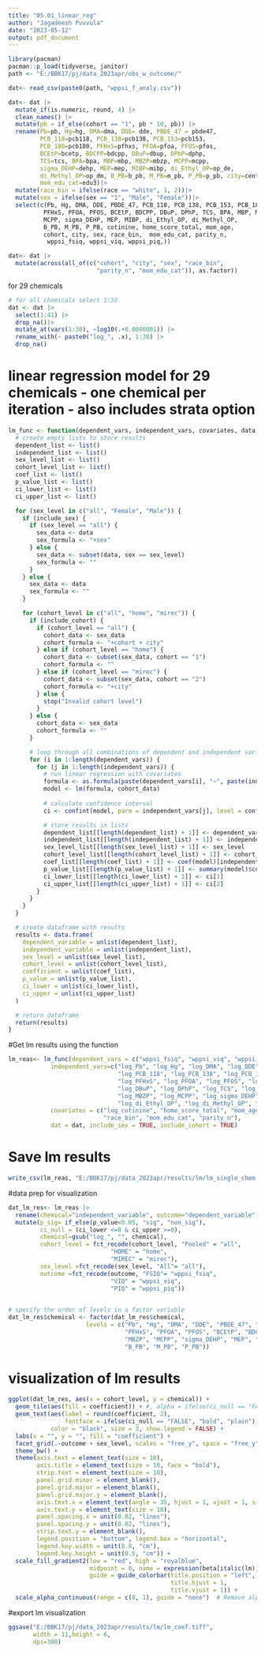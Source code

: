 ```yaml
---
title: "05.01_linear_reg"
author: "Jagadeesh Puvvula"
date: "2023-05-12"
output: pdf_document
---
```


```r
library(pacman)
pacman::p_load(tidyverse, janitor)
path <- "E:/BBK17/pj/data_2023apr/obs_w_outcome/"

dat<- read_csv(paste0(path, "wppsi_f_analy.csv"))
```

```r
dat<- dat |>
  mutate_if(is.numeric, round, 4) |>
  clean_names() |>
  mutate(pb = if_else(cohort == "1", pb * 10, pb)) |>
  rename(Pb=pb, Hg=hg, DMA=dma, DDE= dde, PBDE_47 = pbde47,
         PCB_118=pcb118, PCB_138=pcb138, PCB_153=pcb153,
         PCB_180=pcb180, PFHxS=pfhxs, PFOA=pfoa, PFOS=pfos,
         BCEtP=bcetp, BDCPP=bdcpp, DBuP=dbup, DPhP=dphp,
         TCS=tcs, BPA=bpa, MBP=mbp, MBZP=mbzp, MCPP=mcpp,
         sigma_DEHP=dehp, MEP=mep, MIBP=mibp, di_Ethyl_OP=op_de,
         di_Methyl_OP=op_dm, B_PB=b_pb, M_PB=m_pb, P_PB=p_pb, city=center,
         mom_edu_cat=edu3)|>
  mutate(race_bin = ifelse(race == "white", 1, 2))|>
  mutate(sex = ifelse(sex == "1", "Male", "Female"))|>
  select(c(Pb, Hg, DMA, DDE, PBDE_47, PCB_118, PCB_138, PCB_153, PCB_180,
          PFHxS, PFOA, PFOS, BCEtP, BDCPP, DBuP, DPhP, TCS, BPA, MBP, MBZP,
          MCPP, sigma_DEHP, MEP, MIBP, di_Ethyl_OP, di_Methyl_OP, 
          B_PB, M_PB, P_PB, cotinine, home_score_total, mom_age, 
          cohort, city, sex, race_bin,  mom_edu_cat, parity_n, 
           wppsi_fsiq, wppsi_viq, wppsi_piq,))

dat<- dat |> 
  mutate(across(all_of(c("cohort", "city", "sex", "race_bin", 
                         "parity_n", "mom_edu_cat")), as.factor))

```

for 29 chemicals
```r
# for all chemicals select 1:32
dat <- dat |>
  select(1:41) |>
  drop_na()|>
  mutate_at(vars(1:30), ~log10(.+0.0000001)) |>
  rename_with(~ paste0("log_", .x), 1:30) |>
  drop_na()
```

# linear regression model for 29 chemicals - one chemical per iteration - also includes strata option
```r
lm_func <- function(dependent_vars, independent_vars, covariates, data, include_sex = TRUE, include_cohort = TRUE, conf_level = 0.95) {
  # create empty lists to store results
  dependent_list <- list()
  independent_list <- list()
  sex_level_list <- list()
  cohort_level_list <- list()
  coef_list <- list()
  p_value_list <- list()
  ci_lower_list <- list()
  ci_upper_list <- list()

  for (sex_level in c("all", "Female", "Male")) {
    if (include_sex) {
      if (sex_level == "all") {
        sex_data <- data
        sex_formula <- "+sex"
      } else {
        sex_data <- subset(data, sex == sex_level)
        sex_formula <- ""
      }
    } else {
      sex_data <- data
      sex_formula <- ""
    }

    for (cohort_level in c("all", "home", "mirec")) {
      if (include_cohort) {
        if (cohort_level == "all") {
          cohort_data <- sex_data
          cohort_formula <- "+cohort + city"
        } else if (cohort_level == "home") {
          cohort_data <- subset(sex_data, cohort == "1")
          cohort_formula <- ""
        } else if (cohort_level == "mirec") {
          cohort_data <- subset(sex_data, cohort == "2")
          cohort_formula <- "+city"
        } else {
          stop("Invalid cohort level")
        }
      } else {
        cohort_data <- sex_data
        cohort_formula <- ""
      }

      # loop through all combinations of dependent and independent variables
      for (i in 1:length(dependent_vars)) {
        for (j in 1:length(independent_vars)) {
          # run linear regression with covariates
          formula <- as.formula(paste(dependent_vars[i], "~", paste(independent_vars[j], "+log_cotinine+home_score_total+mom_age+race_bin+mom_edu_cat+parity_n", sex_formula, cohort_formula)))
          model <- lm(formula, cohort_data)
          
          # calculate confidence interval
          ci <- confint(model, parm = independent_vars[j], level = conf_level)

          # store results in lists
          dependent_list[[length(dependent_list) + 1]] <- dependent_vars[i]
          independent_list[[length(independent_list) + 1]] <- independent_vars[j]
          sex_level_list[[length(sex_level_list) + 1]] <- sex_level
          cohort_level_list[[length(cohort_level_list) + 1]] <- cohort_level
          coef_list[[length(coef_list) + 1]] <- coef(model)[independent_vars[j]]
          p_value_list[[length(p_value_list) + 1]] <- summary(model)$coefficients[independent_vars[j], 4]
          ci_lower_list[[length(ci_lower_list) + 1]] <- ci[1]
          ci_upper_list[[length(ci_upper_list) + 1]] <- ci[2]
        }
      }
    }
  }

  # create dataframe with results
  results <- data.frame(
    dependent_variable = unlist(dependent_list),
    independent_variable = unlist(independent_list),
    sex_level = unlist(sex_level_list),
    cohort_level = unlist(cohort_level_list),
    coefficient = unlist(coef_list),
    p_value = unlist(p_value_list),
    ci_lower = unlist(ci_lower_list),
    ci_upper = unlist(ci_upper_list)
  )

  # return dataframe
  return(results)
}
```

#Get lm results using the function
```r
lm_reas<- lm_func(dependent_vars = c("wppsi_fsiq", "wppsi_viq", "wppsi_piq"),
            independent_vars=c("log_Pb", "log_Hg", "log_DMA", "log_DDE", "log_PBDE_47",
                               "log_PCB_118", "log_PCB_138", "log_PCB_153", "log_PCB_180", 
                               "log_PFHxS", "log_PFOA", "log_PFOS", "log_BCEtP", "log_BDCPP",
                               "log_DBuP", "log_DPhP", "log_TCS", "log_BPA", "log_MBP",
                               "log_MBZP", "log_MCPP", "log_sigma_DEHP", "log_MEP", "log_MIBP",
                               "log_di_Ethyl_OP", "log_di_Methyl_OP", "log_B_PB", "log_M_PB", "log_P_PB"),
            covariates = c("log_cotinine", "home_score_total", "mom_age", "cohort", "city", "sex",
                           "race_bin", "mom_edu_cat", "parity_n"),
            dat = dat, include_sex = TRUE, include_cohort = TRUE)
```

# Save lm results
```r
write_csv(lm_reas, "E:/BBK17/pj/data_2023apr/results/lm/lm_single_chem.csv")
```

#data prep for visualization
```r
dat_lm_res<- lm_reas |>
  rename(chemical="independent_variable", outcome="dependent_variable")|>
  mutate(p_sig= if_else(p_value<0.05, "sig", "non_sig"),
         ci_null = (ci_lower <=0 & ci_upper >=0),
         chemical=gsub("log_", "", chemical),
         cohort_level = fct_recode(cohort_level, "Pooled" = "all",
                             "HOME" = "home",
                             "MIREC" = "mirec"),
         sex_level =fct_recode(sex_level, "All"= "all"),
         outcome =fct_recode(outcome, "FSIQ"= "wppsi_fsiq",
                             "VIQ" = "wppsi_viq",
                             "PIQ" = "wppsi_piq"))
  

# specify the order of levels in a factor variable
dat_lm_res$chemical <- factor(dat_lm_res$chemical,
                      levels = c("Pb", "Hg", "DMA", "DDE", "PBDE_47", "PCB_118", "PCB_138", "PCB_153", "PCB_180",
                                 "PFHxS", "PFOA", "PFOS", "BCEtP", "BDCPP", "DBuP", "DPhP", "TCS", "BPA", "MBP",
                                 "MBZP", "MCPP", "sigma_DEHP", "MEP", "MIBP", "di_Ethyl_OP", "di_Methyl_OP", 
                                 "B_PB", "M_PB", "P_PB"))
```


# visualization of lm results
```r
ggplot(dat_lm_res, aes(x = cohort_level, y = chemical)) +
  geom_tile(aes(fill = coefficient)) + #, alpha = ifelse(ci_null == "FALSE", 1, 0) #to remove fill color if ns
  geom_text(aes(label = round(coefficient, 2),
                fontface = ifelse(ci_null == "FALSE", "bold", "plain")),
            color = "black", size = 3, show.legend = FALSE) +
  labs(x = "", y = "", fill = "coefficient") +
  facet_grid(.~outcome + sex_level, scales = "free_y", space = "free_y", switch = "both") +
  theme_bw() +
  theme(axis.text = element_text(size = 10), 
        axis.title = element_text(size = 10, face = "bold"),
        strip.text = element_text(size = 10),
        panel.grid.minor = element_blank(),
        panel.grid.major = element_blank(),
        panel.grid.major.y = element_blank(),
        axis.text.x = element_text(angle = 35, hjust = 1, vjust = 1, size = 10),
        axis.text.y = element_text(size = 10), 
        panel.spacing.x = unit(0.02, "lines"),
        panel.spacing.y = unit(0.02, "lines"),
        strip.text.y = element_blank(),
        legend.position = "bottom", legend.box = "horizontal",
        legend.key.width = unit(0.8, "cm"),
        legend.key.height = unit(0.5, "cm")) +
  scale_fill_gradient2(low = "red", high = "royalblue", 
                       midpoint = 0, name = expression(beta[italic(lm)]),
                       guide = guide_colorbar(title.position = "left",
                                              title.hjust = 1,
                                              title.vjust = 1)) +
  scale_alpha_continuous(range = c(0, 1), guide = "none")  # Remove alpha legend

```

#export lm visualization
```r
ggsave("E:/BBK17/pj/data_2023apr/results/lm/lm_coef.tiff", 
       width = 11,height = 6,
       dpi=300)
```

